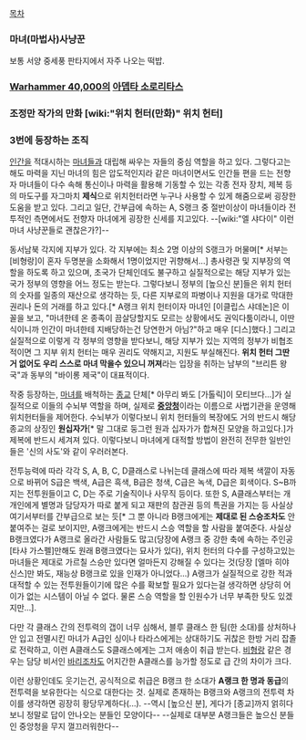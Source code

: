 [[목차]]

=== 마녀(마법사)사냥꾼 ===
보통 서양 중세풍 판타지에서 자주 나오는 떡밥.

=== [[Warhammer 40,000]]의 [[아뎁타 소로리타스]] ===

=== 조정만 작가의 만화 [wiki:"위치 헌터(만화)" 위치 헌터] ===

=== 3번에 등장하는 조직 ===
[[인간]]을 적대시하는 [[마녀]]들과 대립해 싸우는 자들의 중심 역할을 하고 있다. 그렇다고는 해도 마력을 지닌 마녀의 힘은 압도적인지라 같은 마녀이면서도 인간들 편을 드는 전향자 마녀들이 다수 속해 통신이나 마력을 활용해 기동할 수 있는 각종 전자 장치, 제복 등의 마도구를 자그마치 '''제식'''으로 위치헌터라면 누구나 사용할 수 있게 해줌으로써 굉장한 도움을 받고 있다. 그리고 일단, 간부급에 속하는 A, S랭크 중 절반이상이 마녀들이라 전투적인 측면에서도 전향자 마녀에게 굉장한 신세를 지고있다. --[wiki:"엘 샤다이" 이런 마녀 사냥꾼들로 괜찮은가?]--

동서남북 각지에 지부가 있다. 각 지부에는 최소 2명 이상의 S랭크가 머물며[* 서부는 [비형랑]이 혼자 두명분을 소화해서 1명이었지만 귀향해서...] 총사령관 및 지부장의 역할을 하도록 하고 있으며, 초국가 단체인데도 불구하고 실질적으로는 해당 지부가 있는 국가 정부의 영향을 어느 정도는 받는다. 그렇다보니 정부의 [높으신 분]들은 위치 헌터의 숫자를 일종의 재산으로 생각하는 듯, 다른 지부로의 파병이나 지원을 대가로 막대한 권리나 돈의 거래를 하고 있다.[* A랭크 위치 헌터이자 마녀인 [이클립스 샤데논]은 이 꼴을 보고, "마녀한테 온 종족이 끔살당할지도 모르는 상황에서도 권익다툼이라니, 이딴 식이니까 인간이 마녀한테 지배당하는건 당연한거 아님?"하고 매우 [디스]했다.] 그리고 실질적으로 이렇게 각 정부의 영향을 받다보니, 해당 지부가 있는 지역의 정부가 비협조적이면 그 지부 위치 헌터는 매우 권리도 약해지고, 지원도 부실해진다. '''위치 헌터 그딴거 없어도 우리 스스로 마녀 막을수 있으니 꺼져'''라는 입장을 취하는 남부의 "브리튼 왕국"과 동부의 "바이롱 제국"이 대표적이다.

작중 등장하는, [[마녀]]를 배척하는 [[종교]] 단체[* 아무리 봐도 [가톨릭]이 모티브다...]가 실질적으로 이들의 수뇌부 역할을 하며, 실제로 '''[[중앙청]]'''이라는 이름으로 사법기관을 운영해 위치헌터들을 제어한다. 수뇌부가 이렇다보니 위치 헌터들의 복장에도 거의 반드시 해당 종교의 상징인 '''원십자가'''[* 말 그대로 둥그런 원과 십자가가 합쳐진 모양을 하고있다.]가 제복에 반드시 세겨져 있다. 이렇다보니 마녀에게 대적할 방법이 완전히 전무한 일반인들은 '신의 사도'와 같이 우러러본다. 

전투능력에 따라 각각 S, A, B, C, D클래스로 나뉘는데 클래스에 따라 제복 색깔이 자동으로 바뀌어 S급은 백색, A급은 흑색, B급은 청색, C급은 녹색, D급은 회색이다. S~B까지는 전투원들이고 C, D는 주로 기술직이나 사무직 등이다. 또한 S, A클래스부터는 개개인에게 별명과 담당자가 따로 붙게 되고 재판의 참관권 등의 특권을 가지는 등 사실상 여기서부터를 간부급으로 보는 듯[* 그 뿐 아니라 B랭크에게는 '''제대로 된 스승조차도''' 안붙여주는 걸로 보이지만, A랭크에게는 반드시 스승 역할을 할 사람을 붙여준다. 사실상 B랭크였다가 A랭크로 올라간 사람들도 많고(당장에 A랭크 중 강한 축에 속하는 주인공 [타샤 가스펠]만해도 원래 B랭크였다는 묘사가 있다), 위치 헌터의 다수를 구성하고있는 마녀들은 제대로 가르칠 스승만 있다면 얼마든지 강해질 수 있다는 것(당장 [엘마 히야신스]만 봐도, 재능상 B랭크로 있을 인재가 아니었다...) A랭크가 실질적으로 강한 적과 대적할 수 있는 전투원들이기에 많은 수를 확보할 필요가 있다는걸 생각하면 상당히 어이가 없는 시스템이 아닐 수 없다. 물론 스승 역할을 할 인원수가 너무 부족한 탓도 있겠지만...]. 

다만 각 클래스 간의 전투력의 갭이 너무 심해서, 블루 클래스 한 팀(한 소대)를 상처하나 안 입고 전멸시킨 마녀가 A급인 싱이나 타라스에게는 상대하기도 귀찮은 한방 거리 잡졸로 전락하고, 이런 A클래스도 S클래스에게는 그저 애송이 취급 받는다. [[비형랑]] 같은 경우는 담당 비서인 [[바리]]조차도 어지간한 A클래스를 능가할 정도로 급 간의 차이가 크다. 

이런 상황인데도 웃기는건, 공식적으로 취급은 B랭크 한 소대가 '''A랭크 한 명과 동급'''의 전투력을 보유한다는 식으로 대한다는 것. 실제로 존재하는 B랭크와 A랭크의 전투력 차이를 생각하면 굉장히 황당무계하다(...). --역시 [높으신 분], 게다가 [종교]까지 얽히다보니 정말로 답이 안나오는 분들인 모양이다-- --실제로 대부분 A랭크들은 높으신 분들인 중앙청을 무지 껄끄러워한다--

